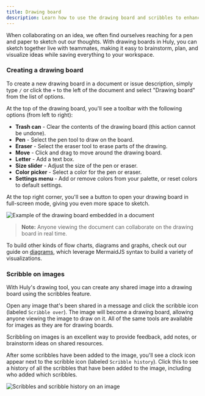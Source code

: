 ```yaml
---
title: Drawing board
description: Learn how to use the drawing board and scribbles to enhance your collaboration in Huly.
---
```



When collaborating on an idea, we often find ourselves reaching for a pen and paper to sketch out our thoughts. With drawing boards in Huly, you can sketch together live with teammates, making it easy to brainstorm, plan, and visualize ideas while saving everything to your workspace.

### Creating a drawing board

To create a new drawing board in a document or issue description, simply type `/` or click the `+` to the left of the document and select "Drawing board" from the list of options.

At the top of the drawing board, you'll see a toolbar with the following options (from left to right):

- **Trash can** - Clear the contents of the drawing board (this action cannot be undone).
- **Pen** - Select the pen tool to draw on the board.
- **Eraser** - Select the eraser tool to erase parts of the drawing.
- **Move** - Click and drag to move around the drawing board.
- **Letter** - Add a text box.
- **Size slider** - Adjust the size of the pen or eraser.
- **Color picker** - Select a color for the pen or eraser.
- **Settings menu** - Add or remove colors from your palette, or reset colors to default settings.

At the top right corner, you'll see a button to open your drawing board in full-screen mode, giving you even more space to sketch.

<Image 
src={drawingBoard} 
alt='Example of the drawing board embedded in a document' 
inferSize
quality='max'
/>

> **Note:** Anyone viewing the document can collaborate on the drawing board in real time.

To build other kinds of flow charts, diagrams and graphs, check out our guide on [diagrams](/knowledge-management/mermaid-diagrams), which leverage MermaidJS syntax to build a variety of visualizations.

### Scribble on images

With Huly's drawing tool, you can create any shared image into a drawing board using the scribbles feature.

Open any image that's been shared in a message and click the scribble icon (labeled `Scribble over`). The image will become a drawing board, allowing anyone viewing the image to draw on it. All of the same tools are available for images as they are for drawing boards.

Scribbling on images is an excellent way to provide feedback, add notes, or brainstorm ideas on shared resources. 

After some scribbles have been added to the image, you'll see a clock icon appear next to the scribble icon (labeled `Scribble history`). Click this to see a history of all the scribbles that have been added to the image, including who added which scribbles.

<Image 
src={scribble} 
alt='Scribbles and scribble history on an image' 
inferSize
quality='max'
/>
